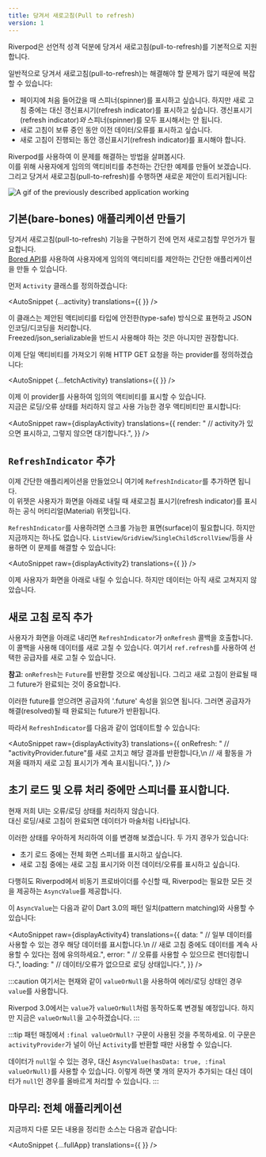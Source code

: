 ```yaml
---
title: 당겨서 새로고침(Pull to refresh)
version: 1
---
```



Riverpod은 선언적 성격 덕분에 당겨서 새로고침(pull-to-refresh)를 기본적으로 지원합니다.

일반적으로 당겨서 새로고침(pull-to-refresh)는 해결해야 할 문제가 많기 때문에 복잡할 수 있습니다:

- 페이지에 처음 들어갔을 때 스피너(spinner)를 표시하고 싶습니다.
  하지만 새로 고침 중에는 대신 갱신표시기(refresh indicator)를 표시하고 싶습니다.
  갱신표시기(refresh indicator)_와_ 스피너(spinner)를 모두 표시해서는 안 됩니다.
- 새로 고침이 보류 중인 동안 이전 데이터/오류를 표시하고 싶습니다.
- 새로 고침이 진행되는 동안 갱신표시기(refresh indicator)를 표시해야 합니다.

Riverpod를 사용하여 이 문제를 해결하는 방법을 살펴봅시다.  
이를 위해 사용자에게 임의의 액티비티를 추천하는 간단한 예제를 만들어 보겠습니다.  
그리고 당겨서 새로고침(pull-to-refresh)를 수행하면 새로운 제안이 트리거됩니다:

<img
  alt="A gif of the previously described application working"
  src="/img/case_studies/pull_to_refresh/app.gif"
/>

## 기본(bare-bones) 애플리케이션 만들기

당겨서 새로고침(pull-to-refresh) 기능을 구현하기 전에 먼저 새로고침할 무언가가 필요합니다.  
[Bored API](https://www.boredapi.com/)를 사용하여 사용자에게 임의의 액티비티를 제안하는 간단한 애플리케이션을 만들 수 있습니다.

먼저 `Activity` 클래스를 정의하겠습니다:

<AutoSnippet 
  {...activity} 
  translations={{
  }}
/>

이 클래스는 제안된 액티비티를 타입에 안전한(type-safe) 방식으로 표현하고 JSON 인코딩/디코딩을 처리합니다.  
Freezed/json_serializable을 반드시 사용해야 하는 것은 아니지만 권장합니다.

이제 단일 액티비티를 가져오기 위해 HTTP GET 요청을 하는 provider를 정의하겠습니다:

<AutoSnippet 
  {...fetchActivity} 
  translations={{
  }}
/>

이제 이 provider를 사용하여 임의의 액티비티를 표시할 수 있습니다.  
지금은 로딩/오류 상태를 처리하지 않고 사용 가능한 경우 액티비티만 표시합니다:

<AutoSnippet 
  raw={displayActivity} 
  translations={{
    render: "        // activity가 있으면 표시하고, 그렇지 않으면 대기합니다.",
  }}
/>

## `RefreshIndicator` 추가

이제 간단한 애플리케이션을 만들었으니 여기에 `RefreshIndicator`를 추가하면 됩니다.  
이 위젯은 사용자가 화면을 아래로 내릴 때 새로고침 표시기(refresh indicator)를 표시하는 공식 머티리얼(Material) 위젯입니다.

`RefreshIndicator`를 사용하려면 스크롤 가능한 표면(surface)이 필요합니다. 
하지만 지금까지는 하나도 없습니다. 
`ListView`/`GridView`/`SingleChildScrollView`/등을 사용하면 이 문제를 해결할 수 있습니다:

<AutoSnippet 
  raw={displayActivity2} 
  translations={{
  }}
/>

이제 사용자가 화면을 아래로 내릴 수 있습니다. 하지만 데이터는 아직 새로 고쳐지지 않았습니다.

## 새로 고침 로직 추가

사용자가 화면을 아래로 내리면 `RefreshIndicator`가 `onRefresh` 콜백을 호출합니다. 
이 콜백을 사용해 데이터를 새로 고칠 수 있습니다.
여기서 `ref.refresh`를 사용하여 선택한 공급자를 새로 고칠 수 있습니다.

**참고**: `onRefresh`는 `Future`를 반환할 것으로 예상됩니다.
그리고 새로 고침이 완료될 때 그 future가 완료되는 것이 중요합니다.

이러한 future를 얻으려면 공급자의 '.future' 속성을 읽으면 됩니다.
그러면 공급자가 해결(resolved)될 때 완료되는 future가 반환됩니다.

따라서 `RefreshIndicator`를 다음과 같이 업데이트할 수 있습니다:

<AutoSnippet 
  raw={displayActivity3} 
  translations={{
    onRefresh: "        // \"activityProvider.future\"를 새로 고치고 해당 결과를 반환합니다,\n        // 새 활동을 가져올 때까지 새로 고침 표시기가 계속 표시됩니다.",
  }}
/>

## 초기 로드 및 오류 처리 중에만 스피너를 표시합니다.

현재 저희 UI는 오류/로딩 상태를 처리하지 않습니다.  
대신 로딩/새로 고침이 완료되면 데이터가 마술처럼 나타납니다.

이러한 상태를 우아하게 처리하여 이를 변경해 보겠습니다. 두 가지 경우가 있습니다:

- 초기 로드 중에는 전체 화면 스피너를 표시하고 싶습니다.
- 새로 고침 중에는 새로 고침 표시기와 이전 데이터/오류를 표시하고 싶습니다.

다행히도 Riverpod에서 비동기 프로바이더를 수신할 때, Riverpod는 필요한 모든 것을 제공하는 `AsyncValue`를 제공합니다.

이 `AsyncValue`는 다음과 같이 Dart 3.0의 패턴 일치(pattern matching)와 사용할 수 있습니다:

<AutoSnippet 
  raw={displayActivity4} 
  translations={{
    data: "              // 일부 데이터를 사용할 수 있는 경우 해당 데이터를 표시합니다.\n              // 새로 고침 중에도 데이터를 계속 사용할 수 있다는 점에 유의하세요.",
    error: "              // 오류를 사용할 수 있으므로 렌더링합니다.",
    loading: "              // 데이터/오류가 없으므로 로딩 상태입니다.",
  }}
/>

:::caution
여기서는 현재와 같이 `valueOrNull`을 사용하여 에러/로딩 상태인 경우 `value`를 사용합니다.

Riverpod 3.0에서는 `value`가 `valueOrNull`처럼 동작하도록 변경될 예정입니다. 
하지만 지금은 `valueOrNull`을 고수하겠습니다.
:::

:::tip
패턴 매칭에서 `:final valueOrNull?` 구문이 사용된 것을 주목하세요.
이 구문은 `activityProvider`가 널이 아닌 `Activity`를 반환할 때만 사용할 수 있습니다.

데이터가 `null`일 수 있는 경우, 대신 `AsyncValue(hasData: true, :final valueOrNull)`를 사용할 수 있습니다.
이렇게 하면 몇 개의 문자가 추가되는 대신 데이터가 `null`인 경우를 올바르게 처리할 수 있습니다.
:::

## 마무리: 전체 애플리케이션

지금까지 다룬 모든 내용을 정리한 소스는 다음과 같습니다:

<AutoSnippet 
  {...fullApp} 
  translations={{
  }}
/>

